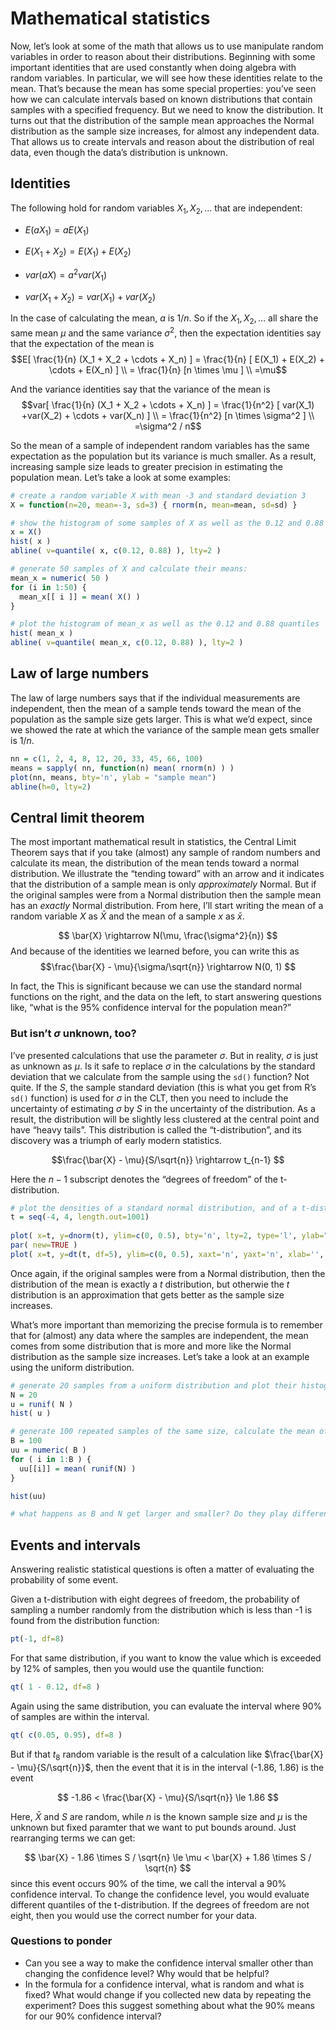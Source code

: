 # Mathematical statistics
Now, let's look at some of the math that allows us to use manipulate random variables in order to reason about their distributions. Beginning with some important identities that are used constantly when doing algebra with random variables. In particular, we will see how these identities relate to the mean. That's because the mean has some special properties: you've seen how we can calculate intervals based on known distributions that contain samples with a specified frequency. But we need to know the distribution. It turns out that the distribution of the sample mean approaches the Normal distribution as the sample size increases, for almost any independent data. That allows us to create intervals and reason about the distribution of real data, even though the data's distribution is unknown.


## Identities
The following hold for random variables $X_1, X_2, \dots$ that are independent:

 - $E(aX_1) = aE(X_1)$
 
 - $E(X_1 + X_2) = E(X_1) + E(X_2)$
 
 - $var(aX) = a^2 var(X_1)$
 
 - $var(X_1 + X_2) = var(X_1) + var(X_2)$
 
 In the case of calculating the mean, $a$ is $1/n$. So if the $X_1, X_2, \dots$ all share the same mean $\mu$ and the same variance $\sigma^2$, then the expectation identities say that the expectation of the mean is
 $$E[ \frac{1}{n} (X_1 + X_2 + \cdots + X_n) ] = \frac{1}{n} [ E(X_1) + E(X_2) + \cdots + E(X_n) ] \\ = \frac{1}{n} [n \times \mu ] \\
 =\mu$$
 
 And the variance identities say that the variance of the mean is
 $$var[ \frac{1}{n} (X_1 + X_2 + \cdots + X_n) ] = \frac{1}{n^2} [ var(X_1) +var(X_2) + \cdots + var(X_n) ] \\
 = \frac{1}{n^2} [n \times \sigma^2 ] \\
 =\sigma^2 / n$$
 
 So the mean of a sample of independent random variables has the same expectation as the population but its variance is much smaller. As a result, increasing sample size leads to greater precision in estimating the population mean. Let's take a look at some examples:
 

```r
# create a random variable X with mean -3 and standard deviation 3
X = function(n=20, mean=-3, sd=3) { rnorm(n, mean=mean, sd=sd) }

# show the histogram of some samples of X as well as the 0.12 and 0.88 quantiles:
x = X()
hist( x )
abline( v=quantile( x, c(0.12, 0.88) ), lty=2 )

# generate 50 samples of X and calculate their means:
mean_x = numeric( 50 )
for (i in 1:50) {
  mean_x[[ i ]] = mean( X() )
}

# plot the histogram of mean_x as well as the 0.12 and 0.88 quantiles
hist( mean_x )
abline( v=quantile( mean_x, c(0.12, 0.88) ), lty=2 )
```


## Law of large numbers
The law of large numbers says that if the individual measurements are independent, then the mean of a sample tends toward the mean of the population as the sample size gets larger. This is what we'd expect, since we showed the rate at which the variance of the sample mean gets smaller is $1/n$.

```r
nn = c(1, 2, 4, 8, 12, 20, 33, 45, 66, 100)
means = sapply( nn, function(n) mean( rnorm(n) ) )
plot(nn, means, bty='n', ylab = "sample mean")
abline(h=0, lty=2)
```


## Central limit theorem
The most important mathematical result in statistics, the Central Limit Theorem says that if you take (almost) any sample of random numbers and calculate its mean, the distribution of the mean tends toward a normal distribution. We illustrate the "tending toward" with an arrow and it indicates that the distribution of a sample mean is only *approximately* Normal. But if the original samples were from a Normal distribution then the sample mean has an *exactly* Normal distribution. From here, I'll start writing the mean of a random variable $X$ as $\bar{X}$ and the mean of a sample $x$ as $\bar{x}$.

$$ \bar{X} \rightarrow N(\mu, \frac{\sigma^2}{n}) $$
And because of the identities we learned before, you can write this as 
$$\frac{\bar{X} - \mu}{\sigma/\sqrt{n}} \rightarrow N(0, 1) $$

In fact, the This is significant because we can use the standard normal functions on the right, and the data on the left, to start answering questions like, "what is the 95% confidence interval for the population mean?" 

### But isn't $\sigma$ unknown, too?
I've presented calculations that use the parameter $\sigma$. But in reality, $\sigma$ is just as unknown as $\mu$. Is it safe to replace $\sigma$ in the calculations by the standard deviation that we calculate from the sample using the `sd()` function? Not quite. If the $S$, the sample standard deviation (this is what you get from R's `sd()` function) is used for $\sigma$ in the CLT, then you need to include the uncertainty of estimating $\sigma$ by $S$ in the uncertainty of the distribution. As a result, the distribution will be slightly less clustered at the central point and have "heavy tails". This distribution is called the "t-distribution", and its discovery was a triumph of early modern statistics.

$$\frac{\bar{X} - \mu}{S/\sqrt{n}} \rightarrow t_{n-1} $$

Here the $n-1$ subscript denotes the "degrees of freedom" of the t-distribution. 


```r
# plot the densities of a standard normal distribution, and of a t-distribution with five degrees of freedom:
t = seq(-4, 4, length.out=1001)
  
plot( x=t, y=dnorm(t), ylim=c(0, 0.5), bty='n', lty=2, type='l', ylab="density" )
par( new=TRUE )
plot( x=t, y=dt(t, df=5), ylim=c(0, 0.5), xaxt='n', yaxt='n', xlab='', ylab='', bty='n', col='red', type='l' )
```

Once again, if the original samples were from a Normal distribution, then the distribution of the mean is exactly a $t$ distribution, but otherwie the $t$ distribution is an approximation that gets better as the sample size increases.

What's more important than memorizing the precise formula is to remember that for (almost) any data where the samples are independent, the mean comes from some distribution that is more and more like the Normal distribution as the sample size increases. Let's take a look at an example using the uniform distribution.

```r
# generate 20 samples from a uniform distribution and plot their histogram
N = 20
u = runif( N )
hist( u )

# generate 100 repeated samples of the same size, calculate the mean of each one, and plot the histogram of the means.
B = 100
uu = numeric( B )
for ( i in 1:B ) {
  uu[[i]] = mean( runif(N) )
}

hist(uu)

# what happens as B and N get larger and smaller? Do they play different roles?
```

## Events and intervals
Answering realistic statistical questions is often a matter of evaluating the probability of some event. 

Given a t-distribution with eight degrees of freedom, the probability of sampling a number randomly from the distribution which is less than -1 is found from the distribution function:

```r
pt(-1, df=8)
```

For that same distribution, if you want to know the value which is exceeded by 12% of samples, then you would use the quantile function:

```r
qt( 1 - 0.12, df=8 )
```

Again using the same distribution, you can evaluate the interval where 90% of samples are within the interval. 

```r
qt( c(0.05, 0.95), df=8 )
```

But if that $t_8$ random variable is the result of a calculation like $\frac{\bar{X} - \mu}{S/\sqrt{n}}$, then the event that it is in the interval (-1.86, 1.86) is the event

$$ -1.86 < \frac{\bar{X} - \mu}{S/\sqrt{n}} \le 1.86 $$

Here, $\bar{X}$ and $S$ are random, while $n$ is the known sample size and $\mu$ is the unknown but fixed paramter that we want to put bounds around. Just rearranging terms we can get:

$$ \bar{X} - 1.86 \times S / \sqrt{n} \le \mu < \bar{X} + 1.86 \times S / \sqrt{n} $$
since this event occurs 90% of the time, we call the interval a 90% confidence interval. To change the confidence level, you would evaluate different quantiles of the t-distribution. If the degrees of freedom are not eight, then you would use the correct number for your data.

### Questions to ponder
 - Can you see a way to make the confidence interval smaller other than changing the confidence level? Why would that be helpful?
 - In the formula for a confidence interval, what is random and what is fixed? What would change if you collected new data by repeating the experiment? Does this suggest something about what the 90% means for our 90% confidence interval?



